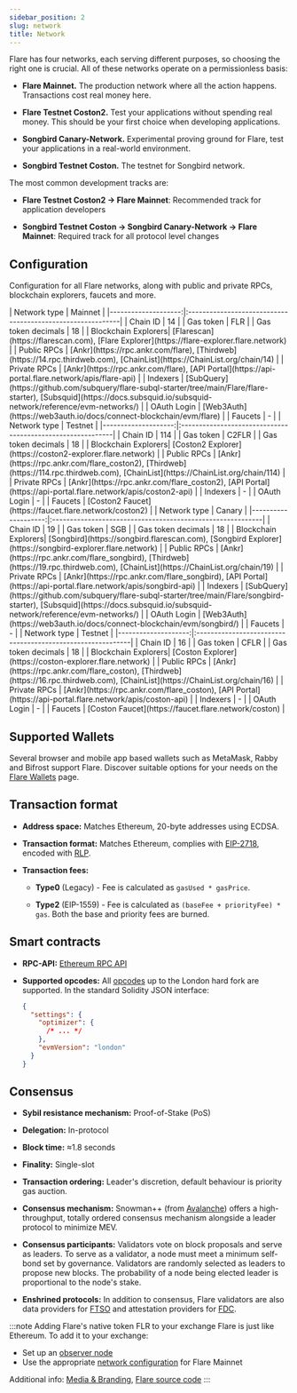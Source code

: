 ```yaml
---
sidebar_position: 2
slug: network
title: Network
---
```



Flare has four networks, each serving different purposes, so choosing the right one is crucial. All of these networks operate on a permissionless basis:

- **Flare Mainnet.** The production network where all the action happens. Transactions cost real money here.

- **Flare Testnet Coston2.** Test your applications without spending real money. This should be your first choice when developing applications.

- **Songbird Canary-Network.** Experimental proving ground for Flare, test your applications in a real-world environment.

- **Songbird Testnet Coston.** The testnet for Songbird network.

The most common development tracks are:

- **Flare Testnet Coston2 → Flare Mainnet**: Recommended track for application developers

- **Songbird Testnet Coston → Songbird Canary-Network → Flare Mainnet**: Required track for all protocol level changes

## Configuration

Configuration for all Flare networks, along with public and private RPCs, blockchain explorers, faucets and more.

<Tabs block>
  <TabItem value="flare" label="Flare Mainnet" default>
    | Network type        |                  Mainnet                                   |
    |--------------------:|:-----------------------------------------------------------|
    | Chain ID            | 14                                                         |
    | Gas token           | FLR                                                        |
    | Gas token decimals  | 18                                                         |
    | Blockchain Explorers| [Flarescan](https://flarescan.com), [Flare Explorer](https://flare-explorer.flare.network) |
    | Public RPCs         | [Ankr](https://rpc.ankr.com/flare), [Thirdweb](https://14.rpc.thirdweb.com), [ChainList<IconExternalLink/>](https://ChainList.org/chain/14)                     |
    | Private RPCs        | [Ankr](https://rpc.ankr.com/flare), [API Portal](https://api-portal.flare.network/apis/flare-api)            |
    | Indexers            | [SubQuery](https://github.com/subquery/flare-subql-starter/tree/main/Flare/flare-starter), [Subsquid](https://docs.subsquid.io/subsquid-network/reference/evm-networks/)      |
    | OAuth Login         | [Web3Auth](https://web3auth.io/docs/connect-blockchain/evm/flare)          |
    | Faucets             | -                                                          |

  </TabItem>
  <TabItem value="coston2" label="Flare Testnet Coston2">
    | Network type        | Testnet                                                    |
    |--------------------:|:-----------------------------------------------------------|
    | Chain ID            | 114                                                        |
    | Gas token           | C2FLR                                                      |
    | Gas token decimals  | 18                                                         |
    | Blockchain Explorers| [Coston2 Explorer](https://coston2-explorer.flare.network) |
    | Public RPCs         | [Ankr](https://rpc.ankr.com/flare_coston2), [Thirdweb](https://114.rpc.thirdweb.com), [ChainList<IconExternalLink/>](https://ChainList.org/chain/114)                    |
    | Private RPCs        | [Ankr](https://rpc.ankr.com/flare_coston2), [API Portal](https://api-portal.flare.network/apis/coston2-api)     |
    | Indexers            | -                                                          |
    | OAuth Login         | -                                                          |
    | Faucets             | [Coston2 Faucet](https://faucet.flare.network/coston2)     |

  </TabItem>
    <TabItem value="songbird" label="Songbird Canary-Network">
    | Network type        | Canary                                                     |
    |--------------------:|:-----------------------------------------------------------|
    | Chain ID            | 19                                                         |
    | Gas token           | SGB                                                        |
    | Gas token decimals  | 18                                                         |
    | Blockchain Explorers| [Songbird](https://songbird.flarescan.com), [Songbird Explorer](https://songbird-explorer.flare.network)                                                   |
    | Public RPCs         | [Ankr](https://rpc.ankr.com/flare_songbird), [Thirdweb](https://19.rpc.thirdweb.com), [ChainList<IconExternalLink/>](https://ChainList.org/chain/19)                     |
    | Private RPCs        | [Ankr](https://rpc.ankr.com/flare_songbird), [API Portal](https://api-portal.flare.network/apis/songbird-api)    |
    | Indexers            | [SubQuery](https://github.com/subquery/flare-subql-starter/tree/main/Flare/songbird-starter), [Subsquid](https://docs.subsquid.io/subsquid-network/reference/evm-networks/) |
    | OAuth Login         | [Web3Auth](https://web3auth.io/docs/connect-blockchain/evm/songbird/)          |
    | Faucets             | -                                                          |

  </TabItem>
  <TabItem value="coston" label="Songbird Testnet Coston">
    | Network type        | Testnet                                                    |
    |--------------------:|:-----------------------------------------------------------|
    | Chain ID            | 16                                                         |
    | Gas token           | CFLR                                                       |
    | Gas token decimals  | 18                                                         |
    | Blockchain Explorers| [Coston Explorer](https://coston-explorer.flare.network)   |
    | Public RPCs         | [Ankr](https://rpc.ankr.com/flare_coston), [Thirdweb](https://16.rpc.thirdweb.com), [ChainList<IconExternalLink/>](https://ChainList.org/chain/16)                     |
    | Private RPCs        | [Ankr](https://rpc.ankr.com/flare_coston), [API Portal](https://api-portal.flare.network/apis/coston-api)      |
    | Indexers            | -                                                          |
    | OAuth Login         | -                                                          |
    | Faucets             | [Coston Faucet](https://faucet.flare.network/coston)       |

  </TabItem>

</Tabs>

## Supported Wallets

Several browser and mobile app based wallets such as MetaMask, Rabby and Bifrost support Flare. Discover suitable options for your needs on the [Flare Wallets](https://flare.network/wallets/) page.

## Transaction format

- **Address space:** Matches Ethereum, 20-byte addresses using ECDSA.

- **Transaction format:** Matches Ethereum, complies with [EIP-2718](https://eips.ethereum.org/EIPS/eip-2718), encoded with [RLP](https://ethereum.org/en/developers/docs/data-structures-and-encoding/rlp/).

- **Transaction fees:**

  - **Type0** (Legacy) - Fee is calculated as `gasUsed * gasPrice`.

  - **Type2** (EIP-1559) - Fee is calculated as `(baseFee + priorityFee) * gas`. Both the base and priority fees are burned.

## Smart contracts

- **RPC-API:** [Ethereum RPC API](https://ethereum.org/en/developers/docs/apis/json-rpc/)

- **Supported opcodes:** All [opcodes](https://www.evm.codes/?fork=london) up to the London hard fork are supported. In the standard Solidity JSON interface:
  ```json
  {
    "settings": {
      "optimizer": {
        /* ... */
      },
      "evmVersion": "london"
    }
  }
  ```

## Consensus

- **Sybil resistance mechanism:** Proof-of-Stake (PoS)

- **Delegation:** In-protocol

- **Block time:** ≈1.8 seconds

- **Finality:** Single-slot

- **Transaction ordering:** Leader's discretion, default behaviour is priority gas auction.

- **Consensus mechanism:** Snowman++ (from [Avalanche](https://docs.avax.network)) offers a high-throughput, totally ordered consensus mechanism alongside a leader protocol to minimize MEV.

- **Consensus participants:** Validators vote on block proposals and serve as leaders. To serve as a validator, a node must meet a minimum self-bond set by governance. Validators are randomly selected as leaders to propose new blocks. The probability of a node being elected leader is proportional to the node's stake.

- **Enshrined protocols:** In addition to consensus, Flare validators are also data providers for [FTSO](./run-a-node/ftso-data-provider) and attestation providers for [FDC](./run-a-node/fdc-attestation-provider).

:::note Adding Flare's native token FLR to your exchange
Flare is just like Ethereum. To add it to your exchange:

- Set up an [observer node](./run-a-node/observer-node)
- Use the appropriate [network configuration](#configuration) for Flare Mainnet

Additional info: [Media & Branding](https://flare.network/media/), [Flare source code](https://github.com/flare-foundation/go-flare)
:::
